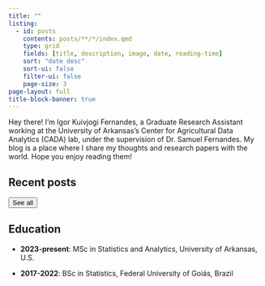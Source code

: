 ```yaml
---
title: ""
listing:
  - id: posts
    contents: posts/**/*/index.qmd
    type: grid
    fields: [title, description, image, date, reading-time]
    sort: "date desc"
    sort-ui: false
    filter-ui: false
    page-size: 3
page-layout: full
title-block-banner: true
---
```


Hey there! I'm Igor Kuivjogi Fernandes, a Graduate Research Assistant working at the University of Arkansas's Center for Agricultural Data Analytics (CADA) lab, under the supervision of Dr. Samuel Fernandes. My blog is a place where I share my thoughts and research papers with the world. Hope you enjoy reading them!

## Recent posts

::: {#posts}
:::

<a href="../posts/index.html"> <button type="button" class="btn btn-primary float-end btn-sm">See all</button></a><br>

## Education

-   **2023-present**: MSc in Statistics and Analytics, University of Arkansas, U.S.

-   **2017-2022**: BSc in Statistics, Federal University of Goiás, Brazil
